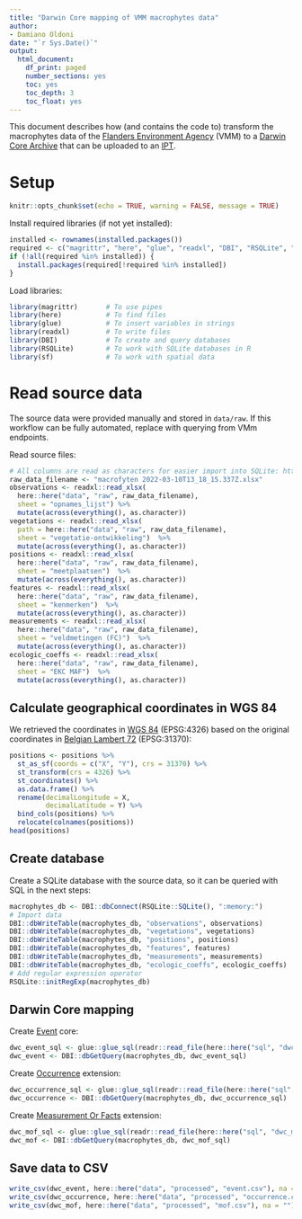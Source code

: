 ```yaml
---
title: "Darwin Core mapping of VMM macrophytes data"
author:
- Damiano Oldoni
date: "`r Sys.Date()`"
output:
  html_document:
    df_print: paged
    number_sections: yes
    toc: yes
    toc_depth: 3
    toc_float: yes
---
```


This document describes how (and contains the code to) transform the macrophytes data of the [Flanders Environment Agency](https://en.vmm.be/) (VMM) to a [Darwin Core Archive](https://ipt.gbif.org/manual/en/ipt/2.5/dwca-guide) that can be uploaded to an [IPT](https://ipt.gbif.org/manual/en/ipt/2.5/).

# Setup 

```r
knitr::opts_chunk$set(echo = TRUE, warning = FALSE, message = TRUE)
```

Install required libraries (if not yet installed):

```r
installed <- rownames(installed.packages())
required <- c("magrittr", "here", "glue", "readxl", "DBI", "RSQLite", "sf")
if (!all(required %in% installed)) {
  install.packages(required[!required %in% installed])
}
```

Load libraries:

```r
library(magrittr)       # To use pipes
library(here)           # To find files
library(glue)           # To insert variables in strings
library(readxl)         # To write files
library(DBI)            # To create and query databases
library(RSQLite)        # To work with SQLite databases in R
library(sf)             # To work with spatial data
```

# Read source data

The source data were provided manually and stored in `data/raw`. If this workflow can be fully automated, replace with querying from VMm endpoints.

Read source files:

```r
# All columns are read as characters for easier import into SQLite: https://stackoverflow.com/a/13462536/2463806
raw_data_filename <- "macrofyten 2022-03-10T13_18_15.337Z.xlsx"
observations <- readxl::read_xlsx(
  here::here("data", "raw", raw_data_filename),
  sheet = "opnames_lijst") %>% 
  mutate(across(everything(), as.character))
vegetations <- readxl::read_xlsx(
  path = here::here("data", "raw", raw_data_filename),
  sheet = "vegetatie-ontwikkeling")  %>% 
  mutate(across(everything(), as.character))
positions <- readxl::read_xlsx(
  here::here("data", "raw", raw_data_filename),
  sheet = "meetplaatsen")  %>% 
  mutate(across(everything(), as.character))
features <- readxl::read_xlsx(
  here::here("data", "raw", raw_data_filename),
  sheet = "kenmerken")  %>% 
  mutate(across(everything(), as.character))
measurements <- readxl::read_xlsx(
  here::here("data", "raw", raw_data_filename),
  sheet = "veldmetingen (FC)")  %>% 
  mutate(across(everything(), as.character))
ecologic_coeffs <- readxl::read_xlsx(
  here::here("data", "raw", raw_data_filename),
  sheet = "EKC MAF")  %>% 
  mutate(across(everything(), as.character))
```

## Calculate geographical coordinates in WGS 84

We retrieved the coordinates in [WGS 84](https://epsg.io/4326) (EPSG:4326) based on the original coordinates in [Belgian Lambert 72](https://epsg.io/31370) (EPSG:31370):

```r
positions <- positions %>%
  st_as_sf(coords = c("X", "Y"), crs = 31370) %>%
  st_transform(crs = 4326) %>%
  st_coordinates() %>%
  as.data.frame() %>%
  rename(decimalLongitude = X,
         decimalLatitude = Y) %>%
  bind_cols(positions) %>%
  relocate(colnames(positions))
head(positions)
```

## Create database

Create a SQLite database with the source data, so it can be queried with SQL in the next steps:

```r
macrophytes_db <- DBI::dbConnect(RSQLite::SQLite(), ":memory:")
# Import data
DBI::dbWriteTable(macrophytes_db, "observations", observations)
DBI::dbWriteTable(macrophytes_db, "vegetations", vegetations)
DBI::dbWriteTable(macrophytes_db, "positions", positions)
DBI::dbWriteTable(macrophytes_db, "features", features)
DBI::dbWriteTable(macrophytes_db, "measurements", measurements)
DBI::dbWriteTable(macrophytes_db, "ecologic_coeffs", ecologic_coeffs)
# Add regular expression operator 
RSQLite::initRegExp(macrophytes_db)
```


## Darwin Core mapping

Create [Event](https://rs.gbif.org/core/dwc_event_2022-02-02.xml) core:

```r
dwc_event_sql <- glue::glue_sql(readr::read_file(here::here("sql", "dwc_event.sql")), .con = macrophytes_db)
dwc_event <- DBI::dbGetQuery(macrophytes_db, dwc_event_sql)
```

Create [Occurrence](https://rs.gbif.org/core/dwc_occurrence_2022-02-02.xml) extension:

```r
dwc_occurrence_sql <- glue::glue_sql(readr::read_file(here::here("sql", "dwc_occurrence.sql")), .con = macrophytes_db)
dwc_occurrence <- DBI::dbGetQuery(macrophytes_db, dwc_occurrence_sql)
```

Create [Measurement Or Facts](https://rs.gbif.org/extension/dwc/measurements_or_facts_2022-02-02.xml) extension:

```r
dwc_mof_sql <- glue::glue_sql(readr::read_file(here::here("sql", "dwc_mof.sql")), .con = macrophytes_db)
dwc_mof <- DBI::dbGetQuery(macrophytes_db, dwc_mof_sql)
```

## Save data to CSV

```r
write_csv(dwc_event, here::here("data", "processed", "event.csv"), na = "")
write_csv(dwc_occurrence, here::here("data", "processed", "occurrence.csv"), na = "")
write_csv(dwc_mof, here::here("data", "processed", "mof.csv"), na = "")
```